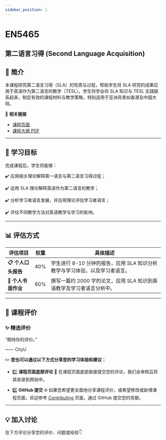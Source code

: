 ```yaml
---
sidebar_position: 1
---
```


# EN5465
## 第二语言习得 (Second Language Acquisition)

## **📘 简介**
本课程研究第二语言习得（SLA）的性质与过程，帮助学生将 SLA 研究的成果应用于英语作为第二语言的教学（TESL）。学生将学会将 SLA 知识与 TESL 实践联系起来，制定有效的课程材料与教学策略，特别适用于亚洲背景如香港及中国大陆。

🔗 **相关链接**
- [课程页面](https://www.cityu.edu.hk/catalogue/pg/202425/course/EN5465.htm)
- [课程大纲 PDF](https://www.cityu.edu.hk/catalogue/pg/202425/course/EN5465.pdf)

---

## **🎯 学习目标**

完成课程后，学生将能够：

✔️ 应用相关理论解释第一语言与第二语言习得过程；

✔️ 运用 SLA 理论解释英语作为第二语言的教学；

✔️ 分析学习者语言发展，并应用理论评估学习者语言；

✔️ 评估不同教学方法对英语教学与学习的影响。

---

## **📊 评估方式**

| **评估项目**          | **权重** | **具体描述**                                                                                       |
|----------------------|---------|---------------------------------------------------------------------------------------------------|
| **📋 个人口头报告**    | 40%     | 学生进行 8-10 分钟的报告，应用 SLA 知识分析教学与学习体验，以及学习者语言。                      |
| **📂 个人书面作业**    | 60%     | 撰写一篇约 2000 字的论文，应用 SLA 知识到英语教学及学习者语言分析中。                           |

---

## **💬 课程评价**

### ✨ **精选评价**
<div className={commentStyles.commentBox}>
    <p className={commentStyles.commentText}>
        “期待你的评价。”
    </p>
    <p className={commentStyles.commentAuthor}>—— CityU</p>
</div>

✏️ **您也可以通过以下方式分享您的学习体验和建议：**

- 1️⃣ **课程页面底部评论**
💬 在课程页面底部直接提交您的评论，我们会审核后将其收录到网站中。

- 2️⃣ **GitHub 提交**
🌐 如果您希望更全面地分享课程评价，或希望修改或新增课程页面，欢迎参考 [Contributing](https://penjc.github.io/CityU/contributing) 页面，通过 GitHub 提交您的贡献。

---

## **💡 加入讨论**

在下方评论分享您的评价、问题或经验👇
<Utterances />
